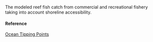 The modeled reef fish catch from commercial and recreational fishery taking into account shoreline accessibility.

#### Reference

[Ocean Tipping Points](http://www.pacioos.hawaii.edu/projects/oceantippingpoints/#data)